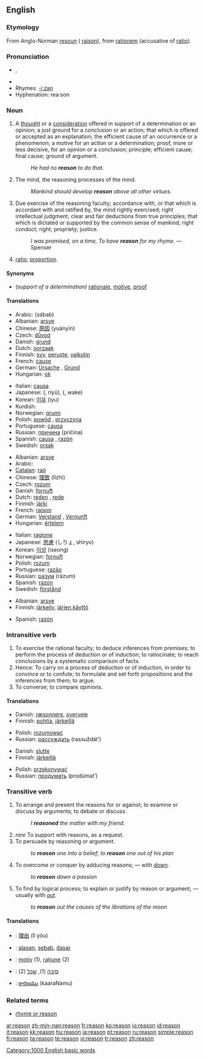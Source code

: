 {{wikipedia}}
==English==

{{rank|John|hour|air|368|reason|feel|behind|sn}}

===Etymology===
From Anglo-Norman [[resoun]] ({{OF.}} [[raison]]), from {{L.}} [[rationem]] (accusative of [[ratio#Latin|ratio]]).

===Pronunciation===
*{{IPA|/ˈɹiːzn/}}, {{SAMPA|/"ri:zn/}}
*{{audio|en-us-reason.ogg|Audio (US)}}
*Rhymes: [[Rhymes:English:-iːzən|-iːzən]]
*Hyphenation: rea&middot;son

===Noun===
{{en-noun}}

# A [[thought]] or a [[consideration]] offered in support of a determination or an opinion; a just ground for a conclusion or an action; that which is offered or accepted as an explanation; the efficient cause of an occurrence or a phenomenon; a motive for an action or a determination; proof, more or less decisive, for an opinion or a conclusion; principle; efficient cause; final cause; ground of argument.
#: ''He had no '''reason''' to do that.''
# The mind, the reasoning processes of the mind.
#: ''Mankind should develop '''reason''' above all other virtues.''
# Due exercise of the reasoning faculty; accordance with, or that which is accordant with and ratified by, the mind rightly exercised; right intellectual judgment; clear and fair deductions from true principles; that which is dictated or supported by the common sense of mankind; right conduct; right; propriety; justice.
#: ''I was promised, on a time, To have '''reason''' for my rhyme.'' —Spenser
# {{context|mathematics|obsolete}} [[ratio]]; [[proportion]].

====Synonyms====
* ''(support of a determination)'' [[rationale]], [[motive]], [[proof]]

====Translations====
{{trans-top|A thought or a consideration}}
*Arabic: {{ARchar|[[سبب]]}} (sábab) {{m}}
*Albanian: [[arsye]]
*Chinese: [[原因]] (yuányīn)
*Czech: [[důvod]] {{m}}
*Danish: [[grund]]
*Dutch: [[oorzaak]] {{f}}
*Finnish: [[syy]], [[peruste]], [[vaikutin]]
*French: [[cause]] {{f}}
*German: [[Ursache]] {{f}}, [[Grund]] {{m}}
*Hungarian: [[ok#Hungarian|ok]]
{{trans-mid}}
*Italian: [[causa]] {{f}}
*Japanese: {{Jpan|[[理由]]}} ({{Jpan|[[りゆう]]}}, riyū), {{Jpan|[[訳]]}} ({{Jpan|[[わけ]]}}, wake)
*Korean: [[이유]] (iyu)
*Kurdish: {{KUchar|[[هۆ]]}}
*Norwegian: [[grunn]]
*Polish: [[powód]] {{m}}, [[przyczyna]] {{f}}
*Portuguese: [[causa]] {{f}}
*Russian: [[причина]] (pričína) {{f}}
*Spanish: [[causa]] {{f}}, [[razón]] {{f}}
*Swedish: [[orsak]]
{{trans-bottom}}

{{trans-top|The faculty of capacity of the human mind}}
*Albanian: [[arsye]]
*Arabic: {{ARchar|[[عقل]]}} {{IPAchar|(ʕáql)}} {{m}}
*[[Catalan]]: [[raó]] {{f}}
*Chinese: [[理致]] (lǐzhì)
*Czech: [[rozum]] {{m}}
*Danish: [[fornuft]]
*Dutch: [[reden]] {{f}}, [[rede]] {{f}}
*Finnish: [[järki]]
*French: [[raison]] {{m}}
*German: [[Verstand]] {{m}}, [[Vernunft]] {{f}}
*Hungarian: [[értelem]]
{{trans-mid}}
*Italian: [[ragione]] {{f}}
*Japanese: [[思慮]] (しりょ, shiryo)
*Korean: [[이성]] (iseong)
*Norwegian: [[fornuft]]
*Polish: [[rozum]] {{m}}
*Portuguese: [[razão]] {{f}}
*Russian: [[разум]] (rázum)
*Spanish: [[razón]] {{f}}
*Swedish: [[förstånd]]
{{trans-bottom}}

{{trans-top|Due exercise of the reasoning faculty}}
*Albanian: [[arsye]]
*Finnish: [[järkeily]], [[järjen käyttö]]
{{trans-mid}}
*Spanish: [[razón]] {{f}}
{{trans-bottom}}

===Intransitive verb===
{{rfc-trverb|Intransitive verb}}
{{en-verb}}

# To exercise the rational faculty; to deduce inferences from premises; to perform the process of deduction or of induction; to ratiocinate; to reach conclusions by a systematic comparison of facts.
# Hence: To carry on a process of deduction or of induction, in order to convince or to confute; to formulate and set forth propositions and the inferences from them; to argue.
# To converse; to compare opinions.

====Translations====
{{trans-top|To exercise the rational faculty}}
*Danish: [[ræsonnere]], [[overveje]]
*Finnish: [[pohtia]], [[järkeillä]]
{{trans-mid}}
*Polish: [[rozumować]]
*Russian: [[рассуждать]] (rassuždát’)
{{trans-bottom}}

{{trans-top|Hence: To carry on a process of deduction or of induction}}
*Danish: [[slutte]]
*Finnish: [[järkeillä]]
{{trans-mid}}
*Polish: [[przekonywać]]
*Russian: [[продумать]] (prodúmat’)
{{trans-bottom}}

===Transitive verb===
{{en-verb}}

# To arrange and present the reasons for or against; to examine or discuss by arguments; to debate or discuss.
#: ''I '''reasoned''' the matter with my friend.''
# ''rare'' To support with reasons, as a request.
# To persuade by reasoning or argument.
#: ''to '''reason''' one into a belief; to '''reason''' one out of his plan''
# To overcome or conquer by adducing reasons; — with ''[[down]].''
#: ''to '''reason''' down a passion''
# To find by logical process; to explain or justify by reason or argument; — usually with ''[[out]]''.
#: ''to '''reason''' out the causes of the librations of the moon''

====Translations====
{{checktrans-top}}
*{{ttbc|Chinese}}: [[理由]] (lǐ yóu)
*{{ttbc|Indonesian}}: [[alas|alasan]], [[sebab]], [[dasar]]
{{trans-mid}}
*{{ttbc|Romanian}}: [[motiv]] {{n}} (1), [[raţiune]] {{f}} (2)
*{{ttbc|Yiddish}}: [[סיבה]] {{f}} (1), [[שׂכל]] {{m}} (2)
*{{ttbc|Telugu}}: [[కారణము]] (kaaraNamu)
{{trans-bottom}}

===Related terms===
*[[rhyme or reason]]

[[Category:1000 English basic words]]

[[ar:reason]]
[[zh-min-nan:reason]]
[[fr:reason]]
[[ko:reason]]
[[io:reason]]
[[id:reason]]
[[it:reason]]
[[kk:reason]]
[[hu:reason]]
[[ja:reason]]
[[pt:reason]]
[[ru:reason]]
[[simple:reason]]
[[fi:reason]]
[[ta:reason]]
[[te:reason]]
[[vi:reason]]
[[tr:reason]]
[[zh:reason]]